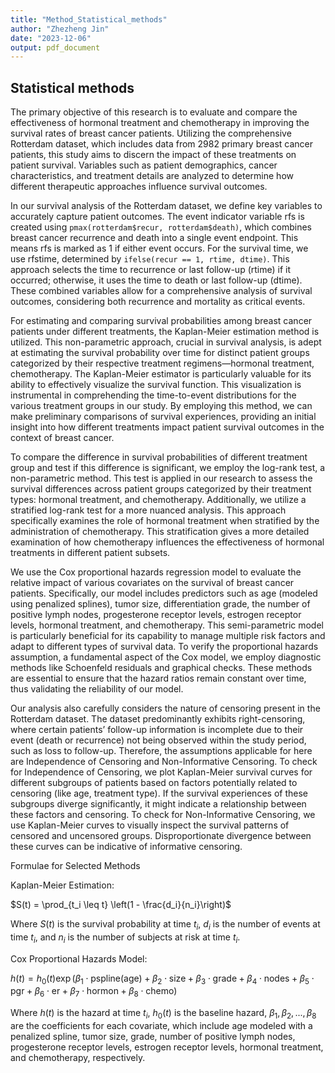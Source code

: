 ```yaml
---
title: "Method_Statistical_methods"
author: "Zhezheng Jin"
date: "2023-12-06"
output: pdf_document
---
```



## Statistical methods

The primary objective of this research is to evaluate and compare the effectiveness of hormonal treatment and chemotherapy in improving the survival rates of breast cancer patients. Utilizing the comprehensive Rotterdam dataset, which includes data from 2982 primary breast cancer patients, this study aims to discern the impact of these treatments on patient survival. Variables such as patient demographics, cancer characteristics, and treatment details are analyzed to determine how different therapeutic approaches influence survival outcomes.

In our survival analysis of the Rotterdam dataset, we define key variables to accurately capture patient outcomes. The event indicator variable rfs is created using `pmax(rotterdam$recur, rotterdam$death)`, which combines breast cancer recurrence and death into a single event endpoint. This means rfs is marked as 1 if either event occurs. For the survival time, we use rfstime, determined by `ifelse(recur == 1, rtime, dtime)`. This approach selects the time to recurrence or last follow-up (rtime) if it occurred; otherwise, it uses the time to death or last follow-up (dtime). These combined variables allow for a comprehensive analysis of survival outcomes, considering both recurrence and mortality as critical events.

For estimating and comparing survival probabilities among breast cancer patients under different treatments, the Kaplan-Meier estimation method is utilized. This non-parametric approach, crucial in survival analysis, is adept at estimating the survival probability over time for distinct patient groups categorized by their respective treatment regimens—hormonal treatment, chemotherapy. The Kaplan-Meier estimator is particularly valuable for its ability to effectively visualize the survival function. This visualization is instrumental in comprehending the time-to-event distributions for the various treatment groups in our study. By employing this method, we can make preliminary comparisons of survival experiences, providing an initial insight into how different treatments impact patient survival outcomes in the context of breast cancer.

To compare the difference in survival probabilities of different treatment group and test if this difference is significant, we employ the log-rank test, a non-parametric method. This test is applied in our research to assess the survival differences across patient groups categorized by their treatment types: hormonal treatment, and chemotherapy. Additionally, we utilize a stratified log-rank test for a more nuanced analysis. This approach specifically examines the role of hormonal treatment when stratified by the administration of chemotherapy. This stratification gives a more detailed examination of how chemotherapy influences the effectiveness of hormonal treatments in different patient subsets.

We use the Cox proportional hazards regression model to evaluate the relative impact of various covariates on the survival of breast cancer patients. Specifically, our model includes predictors such as age (modeled using penalized splines), tumor size, differentiation grade, the number of positive lymph nodes, progesterone receptor levels, estrogen receptor levels, hormonal treatment, and chemotherapy. This semi-parametric model is particularly beneficial for its capability to manage multiple risk factors and adapt to different types of survival data. To verify the proportional hazards assumption, a fundamental aspect of the Cox model, we employ diagnostic methods like Schoenfeld residuals and graphical checks. These methods are essential to ensure that the hazard ratios remain constant over time, thus validating the reliability of our model.

Our analysis also carefully considers the nature of censoring present in the Rotterdam dataset. The dataset predominantly exhibits right-censoring, where certain patients' follow-up information is incomplete due to their event (death or recurrence) not being observed within the study period, such as loss to follow-up. Therefore, the assumptions applicable for here are Independence of Censoring and Non-Informative Censoring. To check for Independence of Censoring, we plot Kaplan-Meier survival curves for different subgroups of patients based on factors potentially related to censoring (like age, treatment type). If the survival experiences of these subgroups diverge significantly, it might indicate a relationship between these factors and censoring. To check for Non-Informative Censoring, we use Kaplan-Meier curves to visually inspect the survival patterns of censored and uncensored groups. Disproportionate divergence between these curves can be indicative of informative censoring.

Formulae for Selected Methods

Kaplan-Meier Estimation:


$S(t) = \prod_{t_i \leq t} \left(1 - \frac{d_i}{n_i}\right)$


Where $S(t)$ is the survival probability at time $t_i$, $d_i$ is the number of events at time $t_i$, and $n_i$ is the number of subjects at risk at time $t_i$.


Cox Proportional Hazards Model:


$h(t) = h_0(t) \exp(\beta_1 \cdot \text{pspline(age)} + \beta_2 \cdot \text{size} + \beta_3 \cdot \text{grade} + \beta_4 \cdot \text{nodes} + \beta_5 \cdot \text{pgr} + \beta_6 \cdot \text{er} + \beta_7 \cdot \text{hormon} + \beta_8 \cdot \text{chemo})$


Where $h(t)$ is the hazard at time $t_i$, $h_0(t)$ is the baseline hazard, $\beta_1, \beta_2, ..., \beta_8$ are the coefficients for each covariate, which include age modeled with a penalized spline, tumor size, grade, number of positive lymph nodes, progesterone receptor levels, estrogen receptor levels, hormonal treatment, and chemotherapy, respectively.

